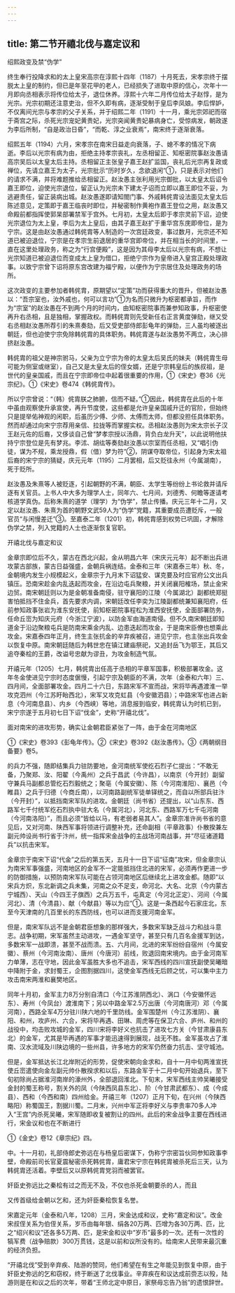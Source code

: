 ```yaml
---
---
---
```

title: 第二节开禧北伐与嘉定议和
---



绍熙政变及禁“伪学”

终生奉行投降求和的太上皇宋高宗在淳熙十四年（1187）十月死去，宋孝宗终于摆脱太上皇的制约，但已是年至花甲的老人，已经损失了进取中原的信心，次年十一月即向丞相表示将传位给太子，退位休养。淳熙十六年二月传位给太子赵惇，是为光宗。光宗初期还注意吏治，但不久即有病，逐渐受制于皇后李凤娘。李后悍妒，不仅离间光宗与孝宗的父子关系，并于绍熙二年（1191）十一月，乘光宗郊祀而宿于斋宫之际，杀死光宗宠妃黄贵妃，光宗突闻黄贵妃暴病身亡，受惊病发，朝政遂为李后所制，“自是政治日昏”，“而乾、淳之业衰焉”，南宋终于逐渐衰落。

绍熙五年（1194）六月，宋孝宗在南宋日益走向衰落，子、媳不孝的情况下病逝。李后以光宗有病为由，拒绝主持孝宗丧礼，左丞相留正、知枢密院事赵汝愚请高宗吴后以太皇太后主持。丞相留正主张皇子嘉王赵扩监国，丧礼后光宗再复政或禅位，先请立嘉王为太子，光宗批示“历时岁久，念欲退闲”①，只是表示对他们的请求不满，并将难题推给丞相留正。赵汝愚主张利用光宗御批，以太皇太后诏令嘉王即位，迫使光宗退位，留正认为光宗未下建太子诏而立即以嘉王即位不妥，为逃避责任，留正装病出城。赵汝愚遂即请知閤门事、外戚韩侂胄设法面见太皇太后陈述意见，定策即于嘉王临丧时即位，并秘密制作黄袍作嘉王登位之用，赵汝愚又命殿前都指挥使郭杲部署禁军于宫外。七月初，太皇太后即于孝宗灵前下诏，迫使光宗退位为太上皇，李后为太上皇后，由其子嘉王赵扩于重华宫东庑即帝位，是为宁宗。这是由赵汝愚通过韩侂胄等人制造的一次宫廷政变，事过数月，光宗还不知道已被迫退位，宁宗是在孝宗生前退居的重华宫即帝位，并在相当长的时间里，一直在这里处理政务，称之为“行宫便殿”，这是因为其母李太后以光宗有病，不想让光宗知道已被迫退位而变成太上皇为借口，拒绝宁宗作为皇帝进入皇宫正殿处理政事。以致宁宗曾下诏将原东宫改建为福宁殿，以便作为宁宗居住及处理政务的场所。

这次政变的主要参加者韩侂胄，原期望以“定策”功而获得重大的晋升，但被赵汝愚以：“吾宗室也，汝外戚也，何可以言功”①为名而只微升为枢密都承旨，而作为“宗室”的赵汝愚在不到两个月的时间内，由知枢密院事而兼参知政事，升枢密使再升右丞相，且是独相，掌握政权。而韩侂胄则先受新任右正言黄度弹劾，继又受右丞相赵汝愚所荐引的朱熹奏劾，后又受吏部侍郎彭龟年的弹劾，三人虽均被逐出朝廷，但也迫使宁宗免除韩侂胄的具体职务。韩侂胄遂与赵汝愚势不两立，决心排挤赵汝愚。

韩侂胄的祖父是神宗驸马，父亲为立宁宗为帝的太皇太后吴氏的妹夫（韩侂胄生母可能为侧室或继室），自己又是太皇太后的侄女婿，还是宁宗韩皇后的族叔祖，是世代的皇亲国戚，而且在宁宗即帝位中起着很重要的作用，①《宋史》卷36《光宗纪》。①《宋史》卷474《韩侂胄传》。

所以宁宗曾说：“（韩）侂胄朕之肺腑，信而不疑。”①因此，韩侂胄在此后的十年中虽由观察使升承宣使，再升节度使，这些都是允许皇亲国戚升迁的官阶，但始终只是提举佑神观的闲职，后虽历少傅、少师、太傅而太师，但都没担任具体职务。然而却通过向宋宁宗荐用亲信、拉拢等而掌握实权。丞相赵汝愚则为宋太宗长子汉王赵元佐的后裔，又侈谈自己曾“梦孝宗授以汤鼎，背负白龙升天”，以此说明他扶持宁宗登位是先有梦兆。李沭、胡纮等奏劾赵汝愚以宗室而任丞相，又“唱引伪徒，谋为不规，乘龙授鼎，假（借）梦为符”②，阴谋夺取帝位，引起身为宋太祖后裔的宋宁宗的猜疑，庆元元年（1195）二月罢相，后又贬往永州（今属湖南），死于贬所。

赵汝愚及朱熹等人被贬逐，引起朝野的不满，朝臣、太学生等纷纷上书论救并请斥逐有关官员。上书人中大多为理学人士，同年六、七月间，刘德秀、何瞻等遂请考核道学真伪。后称朱熹的道学（理学）为“伪学”，禁止传播。庆元三年十二月，又定以赵汝愚、朱熹为首的朝野文武59人为“伪学”党籍，其重要成员遭贬斥，一般官员“与闲慢差迁”③。至嘉泰二年（1201）初，韩侂胄感到权势已巩固，才解除伪学之禁，列入党籍的人士也逐渐恢复官职。

开禧北伐与嘉定和议

金章宗即位后不久，蒙古在西北兴起，金从明昌六年（宋庆元元年）起不断出兵进攻蒙古部族，蒙古日益强盛，金朝兵祸连结。金泰和三年（宋嘉泰三年）秋、冬，金朝境内发生小规模起义，金章宗于九月末下诏猛安、谋克要及时应官府公文出兵镇压。恐南宋趁金内乱迭起而攻金，在沿边屯兵聚粮，并关闭襄阳榷场，禁止金宋边贸。南宋朝廷则以为是金朝准备南侵，驻守襄阳的江陵（今属湖北）副都统郑挺害怕抵挡不住金兵，首先要求内调，宋朝廷改任李奕为江陵副都统兼知襄阳府，任前参知政事张岩为淮东安抚使，前知枢密院事程松为淮西安抚使，全面部署防务，任命丘崈为知庆元府（今浙江宁波），以防金军由海道南侵。但不久南宋朝廷即知道金于沿边聚粮屯兵是防南宋乘金内乱、边患迭起而攻金，于是南宋臣僚也想乘此攻金。宋嘉泰四年正月，终生主张抗金的辛弃疾被召，进见宁宗，也主张出兵攻金以恢复中原。南宋朝廷随后为韩世忠在镇江建庙祭祀，又追封岳飞为鄂王，其后又追夺秦桧的王爵，改谥号忠献为谬丑，为攻金制造气氛。

开禧元年（1205）七月，韩侂胄出任高于丞相的平章军国事，积极部署攻金。这年冬金使进见宁宗时态度倨慢，引起宁宗及朝臣的不满，次年（金泰和六年）三、四月间，全面部署攻金。四月二十六日，东路宋军不宣而战，宋将毕再遇渡淮一举攻克泗州（今江苏盱眙西北），宋军又攻克虹县（今安徽泗县）；中路宋军也进占新息（今河南息县）、内乡（今西峡）等地，消息报到临安，韩侂胄认为时机已到，宋宁宗遂于五月初七日下诏“伐金”，史称“开禧北伐”。

面对南宋的进攻形势，确实让金朝君臣紧张了一阵，由于金在河南地区

①《宋史》卷393《彭龟年传》。②《宋史》卷392《赵汝愚传》。③《两朝纲目备要》卷5。

的兵力不强，随即结集兵力驻防要地，金河南统军使纥石烈子仁提出：“不敢无备，乃聚郑、汝、阳翟（今禹州）之兵于昌武（今许昌），以南京（今开封）副留守兼兵马副都总管纥石烈毅统之；聚亳（今属安徽）、陈（今河南淮阳）、襄邑（今睢县）之兵于归德（今商丘南），以河南路副统军徒单铎统之，而自以所部兵驻汴（今开封）”，以抵挡南宋军队的进攻。金朝廷（尚书省）还提出，以“山东东、西路军七千付统军纥石烈执中驻大名（今属河北），河北东、西路军万七千屯河南（今河南洛阳）”，而且必须“皆给以马，有老弱者易其人”。金章宗准许尚书省的意见后，又对河南、陕西军事将领进行调整补充，还命副相（平章政事）仆散揆兼左副元帅设尚书行省于汴州，统一指挥宋金战争的主战场河南战事，并“尽征诸道籍兵”以抗击宋军。

金章宗于南宋下诏“代金”之后的第五天，五月十一日下诏“征南”攻宋，但金章宗认为南宋军事强盛，河南地区的金军不一定能抵挡住北进的宋军，必须再作更进一步的防御措施，以预防南宋军队可能在占领河南地区后继续北上进攻金都。随即“以宋兵方炽，东北新调之兵未集，河南之众不足支，命河北、大名、北京（今内蒙古宁城西）、天山（今四王子旗西）之兵万五千，屯真定（今河北正定）、河间（今属河北）、清（今清县）、献（今献县）等以为应”①。这是一条西起今石家庄北，东至今天津南的几百里长的东西防线，也可以进而支援河南金军。

但是，南宋军队远不是金朝君臣想象的那样强大，多数宋军缺乏战斗力和战斗意志。战争初期，宋军虽然主动进攻，一遇金军坚守，甚至只有几百名金援军到达，多数宋军一战即溃，甚至不战而溃。五、六月间，北进的宋军纷纷自宿州（今属安徽）、蔡州（今河南汝南）、唐州（今唐河）前线，败退回南宋境内。由于金河南军力单薄，志在守地，因此金军虽胜大多也不追击，宋军西线的四川宣抚副使吴曦暗中降附于金，求封蜀王，企图割据四川，这使金军西线无后顾之忧，可以集中主力攻击南宋两淮和襄樊地区。

同年十月初，金军主力8万分别自清口（今江苏淮阴西北）、涡口（今安徽怀远东）、寿州（今凤台）渡淮南下；另以中路金军2.5万出唐（今河南唐河）邓（今属河南），西路全军4万分驻川陕六地的千里防线。金军围楚州（今江苏淮阴）、襄阳、和州，攻庐州、六合，宋将毕再遇、田琳、周虎等在保卫六合、庐州、和州的战役中，均击败攻城的金军，四川宋将李好义也抗击了进攻七方关（今甘肃康县东北）的金军，尤其是毕再遇的军事才能迅速得到展现，战无不胜。金军虽攻占了淮南、汉水流域及川陕边境的一些州县，许多地方的宋军仍然奋力抗击、坚守城池。

但是，金军抵达长江北岸附近的形势，促使宋朝向金求和，自十一月中旬两淮宣抚使丘崈遣使向金左副元帅仆散揆求和以后，东路金军于十二月中旬开始退兵，至下旬初除尚占据淮河南岸的濠州外，全部退回淮北。下旬末，宋军西线主帅吴曦接受金封的蜀王称号，割关外的凤（今陕西凤县东北）、阶（今甘肃武都东）、成（今成县）、西和（今西和南）四州给金。开禧三年（1207）正月下旬，在兴州（今陕西略阳）称蜀国王，割据川蜀。二月末，兴州中军正将李好义与李贵率70多人冲入“王宫”内杀死吴曦，宋军随即收复被割让的四州。此后的宋金战争主要在西线进行，宋金议和也在不断进行

①《金史》卷12《章宗纪》四。

中。十一月初，礼部侍郎史弥远在与杨皇后密谋下，伪称宁宗密旨伙同参知政事李壁，命殿前司长官夏震秘密杀死韩侂胄，庸君宋宁宗在韩侂胄被杀死后三天，认为韩侂胄还活着。李壁后又以原韩侂胄党羽而被罢官。

奸臣史弥远比之秦桧有过之而无不及，不仅也杀死金朝要杀的人，而且

又传首级给金朝以乞和，还为奸臣秦桧恢复名誉。

宋嘉定元年（金泰和八年，1208）三月，宋金达成和议，史称“嘉定和议”。改金宋叔侄关系为伯侄关系，岁币由每年银、绢各20万两、匹增为各30万两、匹，比之“绍兴和议”还各多5万两、匹，是宋金和议中“岁币”最多的一次。还有一次性的犒军费（战争赔款）300万贯钱，这是以前和议所没有的。给南宋人民带来最沉重的经济负担。

“开禧北伐”受到辛弃疾、陆游的赞同，他们希望在有生之年能见到恢复中原，由于奸臣史弥远的乞和窃权，终于断送了北伐事业。辛弃疾在和议达成前赍志以殁，陆游则是在和议之后的次年，带着“王师北定中原日，家祭毋忘告乃翁”的遗恨辞世。